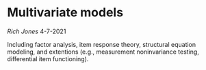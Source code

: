 # Multivariate models {#multivariate}

*Rich Jones*
4-7-2021

Including factor analysis, item response theory, structural equation modeling, and extentions (e.g., measurement noninvariance testing, differential item functioning).

